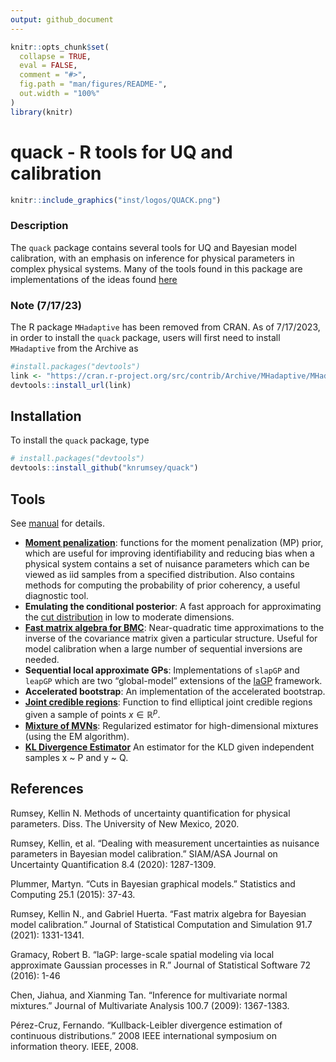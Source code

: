 ```yaml
---
output: github_document
---
```


<!-- README.md is generated from README.Rmd. Please edit that file -->

```r
knitr::opts_chunk$set(
  collapse = TRUE,
  eval = FALSE,
  comment = "#>",
  fig.path = "man/figures/README-",
  out.width = "100%"
)
library(knitr)
```


# quack - R tools for UQ and calibration

```r
knitr::include_graphics("inst/logos/QUACK.png")
```


### Description 

The `quack` package contains several tools for UQ and Bayesian model calibration, with an emphasis on inference for physical parameters in complex physical systems. Many of the tools found in this package are implementations of the ideas found [here](https://digitalrepository.unm.edu/cgi/viewcontent.cgi?article=1165&=&context=math_etds&=&sei-redir=1&referer=https%253A%252F%252Fscholar.google.com%252Fscholar%253Fhl%253Den%2526as_sdt%253D0%25252C32%2526q%253DKellin%252BRumsey%252Bphysical%252Bparameters%2526btnG%253D#search=%22Kellin%20Rumsey%20physical%20parameters%22)

### Note (7/17/23)
The R package `MHadaptive` has been removed from CRAN. As of 7/17/2023, in order to install the `quack` package, users will first need to install `MHadaptive` from the Archive as 

```R
#install.packages("devtools")
link <- "https://cran.r-project.org/src/contrib/Archive/MHadaptive/MHadaptive_1.1-8.tar.gz"
devtools::install_url(link)
```

## Installation

To install the `quack` package, type

```R
# install.packages("devtools")
devtools::install_github("knrumsey/quack")
```

## Tools

See [manual](https://github.com/knrumsey/quack/blob/master/quack_0.0.0.9000.pdf) for details. 

  - [**Moment penalization**](https://epubs.siam.org/doi/pdf/10.1137/19M1283707?casa_token=javZzkQnG4oAAAAA:NqF-i_Wpuz5I8j0IHYK-j-q4QzoJr04ohxO1PBMHLwKE640bTAD1MsalHKtFBu1-VTsuu4sR): functions for the moment penalization (MP) prior, which are useful for improving identifiability and reducing bias when a physical system contains a set of nuisance parameters which can be viewed as iid samples from a specified distribution. Also contains methods for computing the probability of prior coherency, a useful diagnostic tool. 
  - **Emulating the conditional posterior**: A fast approach for approximating the [cut distribution](https://idp.springer.com/authorize/casa?redirect_uri=https://link.springer.com/article/10.1007/s11222-014-9503-z&casa_token=K78vRWO3qrQAAAAA:12SChC4sxODP5fp0NYdGSQ-1YybCxPndiT6JZb_NXdKtVlf3-eRa87JvfULTvZs1D30yMOJkWZfOpdQ) in low to moderate dimensions. 
  - [**Fast matrix algebra for BMC**](https://www.tandfonline.com/doi/pdf/10.1080/00949655.2020.1850729?casa_token=aa1qKL4wpeoAAAAA:R5KvrccY4aWIDYLi5OqQKYHCfV5JMK-nEKytBwjmAqwSgW8miqZMlfqs9yStkQDXqtW3PHg74j4): Near-quadratic time approximations to the inverse of the covariance matrix given a particular structure. Useful for model calibration when a large number of sequential inversions are needed. 
  - **Sequential local approximate GPs**: Implementations of `slapGP` and `leapGP` which are two "global-model" extensions of the [laGP](https://www.jstatsoft.org/index.php/jss/article/view/v072i01/1030) framework. 
  - **Accelerated bootstrap**: An implementation of the accelerated bootstrap.
  - [**Joint credible regions**](https://stats.stackexchange.com/questions/361350/joint-credible-regions-from-mcmc-draws): Function to find elliptical joint credible regions given a sample of points $x \in \mathbb R^p$.
  - [**Mixture of MVNs**](https://www.sciencedirect.com/science/article/pii/S0047259X08002728): Regularized estimator for high-dimensional mixtures (using the EM algorithm). 
  - [**KL Divergence Estimator**](https://ieeexplore.ieee.org/abstract/document/4595271) An estimator for the KLD given independent samples x ~ P and y ~ Q. 
  
## References

Rumsey, Kellin N. Methods of uncertainty quantification for physical parameters. Diss. The University of New Mexico, 2020.

Rumsey, Kellin, et al. "Dealing with measurement uncertainties as nuisance parameters in Bayesian model calibration." SIAM/ASA Journal on Uncertainty Quantification 8.4 (2020): 1287-1309.

Plummer, Martyn. "Cuts in Bayesian graphical models." Statistics and Computing 25.1 (2015): 37-43.

Rumsey, Kellin N., and Gabriel Huerta. "Fast matrix algebra for Bayesian model calibration." Journal of Statistical Computation and Simulation 91.7 (2021): 1331-1341.

Gramacy, Robert B. "laGP: large-scale spatial modeling via local approximate Gaussian processes in R." Journal of Statistical Software 72 (2016): 1-46

Chen, Jiahua, and Xianming Tan. "Inference for multivariate normal mixtures." Journal of Multivariate Analysis 100.7 (2009): 1367-1383.

Pérez-Cruz, Fernando. "Kullback-Leibler divergence estimation of continuous distributions." 2008 IEEE international symposium on information theory. IEEE, 2008.

  
  

